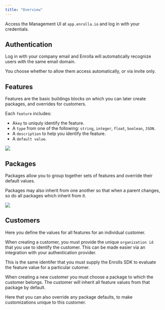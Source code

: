 ```yaml
---
title: "Overview"
---
```


Access the Management UI at `app.enrolla.io` and log in with your credentials.

## Authentication

Log in with your company email and Enrolla will automatically recognize users with the same email domain.

You choose whether to allow them access automatically, or via invite only.

## Features

Features are the basic buildings blocks on which you can later create packages, and overrides for customers.

Each `feature` includes:
- A`key` to uniquly identify the feature.
- A `type` from one of the following: `string`, `integer`, `float`, `boolean`, `JSON`.
- A `description` to help you identify the feature.
- A `default value`.

<Frame>
  <img src="/images/features.png" />
</Frame>

## Packages

Packages allow you to group together sets of features and override their default values.

Packages may also inherit from one another so that when a parent changes, so do all packages which inherit from it.

<Frame>
  <img src="/images/packages.png" />
</Frame>


## Customers

Here you define the values for all features for an individual customer.

When creating a customer, you must provide the unique `organization id` that you use to identify the customer. 
This can be made easier via an integration with your authentication provider.

<Info>This is the same identifer that you must supply the Enrolls SDK to evaluate the feature value for a particular cutomer.</Info>

When creating a new customer you must choose a package to which the customer belongs.
The customer will inherit all feature values from that package by default.

<Note>Here that you can also override any package defaults, to make customizations unique to this customer.</Note>
